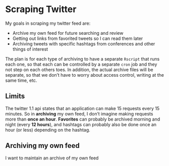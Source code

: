 <!--
  %\VignetteEngine{knitr}
  %\VignetteIndexEntry{Scraping Twitter}
-->

# Scraping Twitter

My goals in scraping my twitter feed are:

* Archive my own feed for future searching and review
* Getting out links from favorited tweets so I can read them later
* Archiving tweets with specific hashtags from conferences and other things of interest

The plan is for each type of archiving to have a separate `Rscript` that runs each one, so that each can be controlled by a separate `cron` job and they not step on each others toes. In addition, the actual archive files will be separate, so that we don't have to worry about access control, writing at the same time, etc.

## Limits

The twitter 1.1 api states that an application can make 15 requests every 15 minutes. So in **archiving** my own feed, I don't imagine making requests more than **once an hour**. **Favorites** can probably be archived morning and night (every **12 hours**), and hashtags can probably also be done once an hour (or less) depending on the hashtag. 

## Archiving my own feed

I want to maintain an archive of my own feed